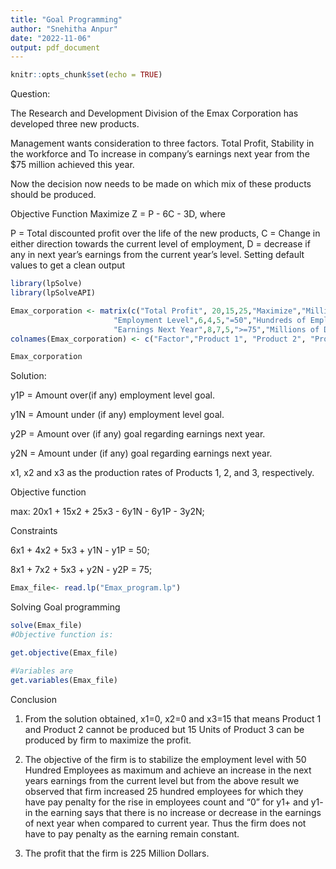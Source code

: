 ```yaml
---
title: "Goal Programming"
author: "Snehitha Anpur"
date: "2022-11-06"
output: pdf_document
---
```


```r
knitr::opts_chunk$set(echo = TRUE)
```
Question:

The Research and Development Division of the Emax Corporation has developed three new products.

Management wants consideration to three factors. Total Profit, Stability in the workforce and To increase in company’s earnings next year from the $75 million achieved this year.

Now the decision now needs to be made on which mix of these products should be produced.

Objective Function
Maximize Z = P - 6C - 3D, where

P = Total discounted profit over the life of the new products,
C = Change in either direction towards the current level of employment,
D = decrease if any in next year’s earnings from the current year’s level.
Setting default values to get a clean output

```r

library(lpSolve)
library(lpSolveAPI)

```

```r
Emax_corporation <- matrix(c("Total Profit", 20,15,25,"Maximize","Millions of Dollors",
                       "Employment Level",6,4,5,"=50","Hundreds of Employees",
                       "Earnings Next Year",8,7,5,">=75","Millions of Dollors"), nrow = 3, byrow = TRUE) 
colnames(Emax_corporation) <- c("Factor","Product 1", "Product 2", "Product 3", "Goal", "Units")

Emax_corporation
```
Solution:

y1P = Amount over(if any) employment level goal.

y1N = Amount under (if any) employment level goal.

y2P = Amount over (if any)  goal regarding earnings next year.

y2N = Amount under (if any) goal regarding earnings next year.

x1, x2 and x3 as the production rates of Products 1, 2, and 3, respectively.



Objective function

max: 20x1 + 15x2 + 25x3 - 6y1N - 6y1P - 3y2N;

Constraints

6x1 + 4x2 + 5x3 + y1N - y1P = 50;

8x1 + 7x2 + 5x3 + y2N - y2P = 75;

```r

Emax_file<- read.lp("Emax_program.lp")

```

Solving Goal programming

```r

solve(Emax_file)
#Objective function is:

get.objective(Emax_file)

#Variables are 
get.variables(Emax_file)

```
Conclusion

1. From the solution obtained, x1=0, x2=0 and x3=15 that means Product 1 and Product 2 cannot be produced but 15 Units of Product 3 can be produced by firm to maximize the profit.

2. The objective of the firm is to stabilize the employment level with 50 Hundred Employees as maximum and achieve an increase in the next years earnings from the current level but from the above result we observed that firm increased 25 hundred employees for which they have pay penalty for the rise in employees count and “0” for y1+ and y1- in the earning says that there is no increase or decrease in the earnings of next year when compared to current year. Thus the firm does not have to pay penalty as the earning remain constant.

3. The profit that the firm is 225 Million Dollars.



